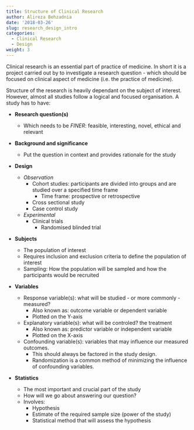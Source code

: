 ```yaml
---
title: Structure of Clinical Research
author: Alireza Behzadnia
date: '2018-03-26'
slug: research_design_intro
categories:
  - Clinical Research
  - Design
weight: 3
---
```


Clinical research is an essential part of practice of medicine. In short it is a project carried out by to investigate a research question - which should be focused on clinical aspect of medicine (i.e. the practice of medicine).

Structure of the research is heavily dependant on the subject of interest. However, almost all studies follow a logical and focused organisation. A study has to have:

  - **Research question(s)**

    - Which needs to be *FINER*: feasible, interesting, novel, ethical and relevant

  - **Background and significance**

    - Put the question in context and provides rationale for the study

  - **Design**

    - *Observation*
      - Cohort studies: participants are divided into groups and are studied over a specified time frame
        - Time frame: prospective or retrospective
      - Cross sectional study
      - Case control study

    - *Experimental*
      - Clinical trials
        - Randomised blinded trial

  - **Subjects**

    - The population of interest
    - Requires inclusion and exclusion criteria to define the population of interest
    - Sampling: How the population will be sampled and how the participants would be recruited

  - **Variables**

    - Response variable(s): what will be studied - or more commonly - measured?
      - Also known as: outcome variable or dependent variable
      - Plotted on the Y-axis
    - Explanatory variable(s): what will be controled? the treatment
      - Also known as: predictor variable or independent variable
      - Plotted on the X-axis
    - Confounding variable(s): variables that may influence our measured outcomes.
      - This should always be factored in the study design.
      - Randomization is a common method of minimizing the influence of confounding variables.

  - **Statistics**

    - The most important and crucial part of the study
    - How will we go about answering our question?
    - Involves:
      - Hypothesis
      - Estimate of the required sample size (power of the study)
      - Statistical method that will assess the hypothesis
